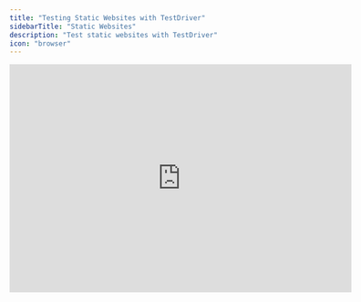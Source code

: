```yaml
---
title: "Testing Static Websites with TestDriver"
sidebarTitle: "Static Websites"
description: "Test static websites with TestDriver"
icon: "browser"
---
```


<iframe
  width="600"
  height="400"
  src="https://www.youtube.com/embed/Jgj1sZRpDiU"
  title="Form Filling with TestDriver"
  frameborder="0"
  allow="accelerometer; autoplay; clipboard-write; encrypted-media; gyroscope; picture-in-picture"
  allowfullscreen
/>

---

# Testing Static Websites with TestDriver

TestDriver provides a powerful solution for testing static websites. With our platform, you can easily create and run tests to ensure your static website functions as expected across different browsers and devices.

## Getting started

To get started with testing static websites using TestDriver, follow these steps:

1. [**Follow our quick start guide to set up your TestDriver account.**](/getting-started/setup)
2. **Create a new test project** in your TestDriver dashboard.
3. **Add your static website URL** to the test settings.
   It looks like this in the `prerun.yaml` file:

```yaml
version: 5.1.1
steps:
  - prompt: launch chrome
    commands:
      - command: exec
        lang: pwsh
        code:
          Start-Process "C:/Program Files/Google/Chrome/Application/chrome.exe" -ArgumentList "--start-maximized", "${TD_WEBSITE}"
          exit
      - command: wait-for-text
        text: "Google Chrome"
        timeout: 30000
```

Set the `TD_WEBSITE` environment variable to the URL of your static website. This will allow TestDriver to launch the browser and navigate to your website. You can do this by adding this `prerun.yaml` file to your project or by simply using:

```bash
npx testdriverai@latest init
```

Running init will create the `prerun.yaml` file for you and ask you which website to load with your test.
